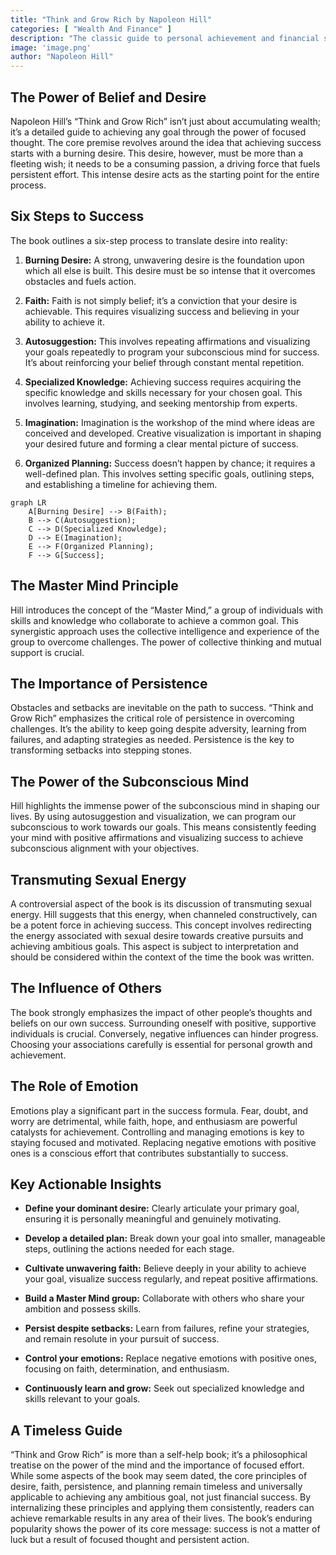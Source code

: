 ```yaml
---
title: "Think and Grow Rich by Napoleon Hill"
categories: [ "Wealth And Finance" ]
description: "The classic guide to personal achievement and financial success"
image: 'image.png'
author: "Napoleon Hill"
---
```

## The Power of Belief and Desire

Napoleon Hill's "Think and Grow Rich" isn't just about accumulating wealth; it's a detailed guide to achieving any goal through the power of focused thought.  The core premise revolves around the idea that achieving success starts with a burning desire.  This desire, however, must be more than a fleeting wish; it needs to be a consuming passion, a driving force that fuels persistent effort.  This intense desire acts as the starting point for the entire process.

## Six Steps to Success

The book outlines a six-step process to translate desire into reality:

1. **Burning Desire:** A strong, unwavering desire is the foundation upon which all else is built. This desire must be so intense that it overcomes obstacles and fuels action.

2. **Faith:**  Faith is not simply belief; it's a conviction that your desire is achievable.  This requires visualizing success and believing in your ability to achieve it.

3. **Autosuggestion:**  This involves repeating affirmations and visualizing your goals repeatedly to program your subconscious mind for success.  It's about reinforcing your belief through constant mental repetition.

4. **Specialized Knowledge:**  Achieving success requires acquiring the specific knowledge and skills necessary for your chosen goal.  This involves learning, studying, and seeking mentorship from experts.

5. **Imagination:** Imagination is the workshop of the mind where ideas are conceived and developed. Creative visualization is important in shaping your desired future and forming a clear mental picture of success.

6. **Organized Planning:**  Success doesn't happen by chance; it requires a well-defined plan. This involves setting specific goals, outlining steps, and establishing a timeline for achieving them.


```mermaid
graph LR
    A[Burning Desire] --> B(Faith);
    B --> C(Autosuggestion);
    C --> D(Specialized Knowledge);
    D --> E(Imagination);
    E --> F(Organized Planning);
    F --> G[Success];
```

## The Master Mind Principle

Hill introduces the concept of the "Master Mind," a group of individuals with skills and knowledge who collaborate to achieve a common goal. This synergistic approach uses the collective intelligence and experience of the group to overcome challenges. The power of collective thinking and mutual support is crucial.

## The Importance of Persistence

Obstacles and setbacks are inevitable on the path to success.  "Think and Grow Rich" emphasizes the critical role of persistence in overcoming challenges.  It's the ability to keep going despite adversity, learning from failures, and adapting strategies as needed.  Persistence is the key to transforming setbacks into stepping stones.


## The Power of the Subconscious Mind

Hill highlights the immense power of the subconscious mind in shaping our lives.  By using autosuggestion and visualization, we can program our subconscious to work towards our goals. This means consistently feeding your mind with positive affirmations and visualizing success to achieve subconscious alignment with your objectives.


## Transmuting Sexual Energy

A controversial aspect of the book is its discussion of transmuting sexual energy.  Hill suggests that this energy, when channeled constructively, can be a potent force in achieving success.  This concept involves redirecting the energy associated with sexual desire towards creative pursuits and achieving ambitious goals.  This aspect is subject to interpretation and should be considered within the context of the time the book was written.

## The Influence of Others

The book strongly emphasizes the impact of other people's thoughts and beliefs on our own success.  Surrounding oneself with positive, supportive individuals is crucial.  Conversely, negative influences can hinder progress.  Choosing your associations carefully is essential for personal growth and achievement.


## The Role of Emotion

Emotions play a significant part in the success formula. Fear, doubt, and worry are detrimental, while faith, hope, and enthusiasm are powerful catalysts for achievement. Controlling and managing emotions is key to staying focused and motivated.  Replacing negative emotions with positive ones is a conscious effort that contributes substantially to success.


## Key Actionable Insights

* **Define your dominant desire:** Clearly articulate your primary goal, ensuring it is personally meaningful and genuinely motivating.

* **Develop a detailed plan:** Break down your goal into smaller, manageable steps, outlining the actions needed for each stage.

* **Cultivate unwavering faith:** Believe deeply in your ability to achieve your goal, visualize success regularly, and repeat positive affirmations.

* **Build a Master Mind group:** Collaborate with others who share your ambition and possess skills.

* **Persist despite setbacks:** Learn from failures, refine your strategies, and remain resolute in your pursuit of success.

* **Control your emotions:** Replace negative emotions with positive ones, focusing on faith, determination, and enthusiasm.

* **Continuously learn and grow:**  Seek out specialized knowledge and skills relevant to your goals.


## A Timeless Guide

"Think and Grow Rich" is more than a self-help book; it's a philosophical treatise on the power of the mind and the importance of focused effort. While some aspects of the book may seem dated, the core principles of desire, faith, persistence, and planning remain timeless and universally applicable to achieving any ambitious goal, not just financial success. By internalizing these principles and applying them consistently, readers can achieve remarkable results in any area of their lives. The book's enduring popularity shows the power of its core message: success is not a matter of luck but a result of focused thought and persistent action.

